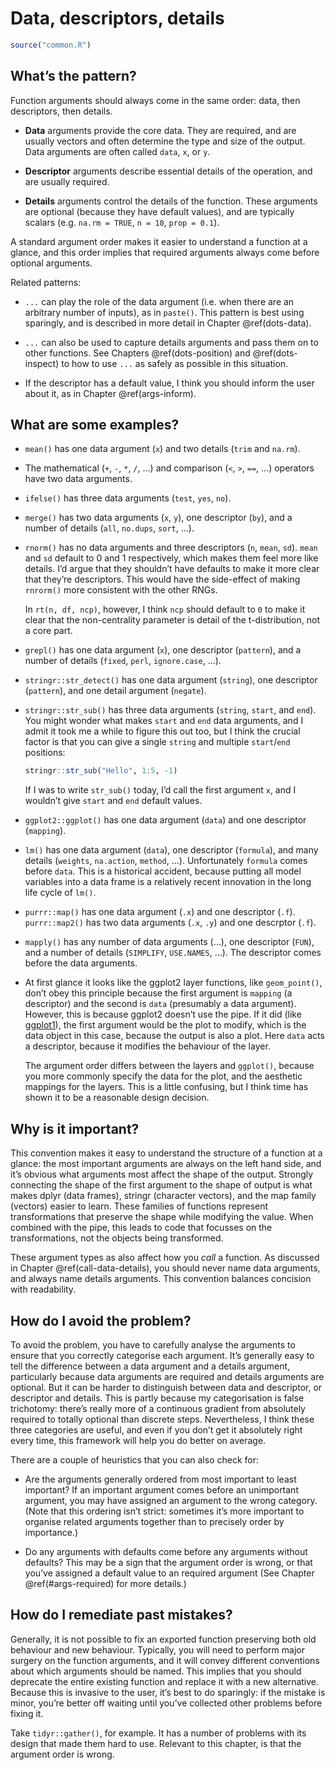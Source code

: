 # Data, descriptors, details {#args-data-details}

```r
source("common.R")
```

## What's the pattern?

Function arguments should always come in the same order: data, then descriptors, then details.

* __Data__ arguments provide the core data. They are required, and are usually
  vectors and often determine the type and size of the output. Data arguments
  are often called `data`, `x`, or `y`. 

* __Descriptor__ arguments describe essential details of the operation, and 
  are usually required.
  
* __Details__ arguments control the details of the function. These arguments
  are optional (because they have default values), and are typically scalars 
  (e.g. `na.rm = TRUE`, `n = 10`, `prop = 0.1`).

A standard argument order makes it easier to understand a function at a glance, and this order implies that required arguments always come before optional arguments.

Related patterns:

* `...` can play the role of the data argument (i.e. when there are an 
  arbitrary number of inputs), as in `paste()`. This pattern is best using
  sparingly, and is described in more detail in Chapter \@ref(dots-data). 

* `...` can also be used to capture details arguments and pass them on to 
  other functions. See Chapters \@ref(dots-position) and \@ref(dots-inspect) 
  to how to use `...` as safely as possible in this situation.

* If the descriptor has a default value, I think you should inform the user 
  about it, as in Chapter \@ref(args-inform).

## What are some examples?

*   `mean()` has one data argument (`x`) and two details (`trim` and `na.rm`).

*   The mathematical (`+`, `-`, `*`, `/`, ...) and comparison (`<`, `>`, `==`,
    ...) operators have two data arguments.

*   `ifelse()` has three data arguments (`test`, `yes`, `no`).

*   `merge()` has two data arguments (`x`, `y`), one descriptor (`by`), 
    and a number of details (`all`, `no.dups`, `sort`, ...).

*   `rnorm()` has no data arguments and three descriptors (`n`, `mean`, `sd`).
    `mean` and `sd` default to 0 and 1 respectively, which makes them feel 
    more like details. I'd argue that they shouldn't have defaults to make it 
    more clear that they're descriptors. This would have the side-effect of 
    making `rnrorm()` more consistent with the other RNGs.
    
    In `rt(n, df, ncp)`, however, I think `ncp` should default to `0` to make 
    it clear that the non-centrality parameter is detail of the t-distribution,
    not a core part.

*   `grepl()` has one data argument (`x`), one descriptor (`pattern`), and a 
    number of details (`fixed`, `perl`, `ignore.case`, ...).
    
*   `stringr::str_detect()` has one data argument (`string`), one descriptor
    (`pattern`), and one detail argument (`negate`).
    
*   `stringr::str_sub()` has three data arguments (`string`, `start`, and 
    `end`). You might wonder what makes `start` and `end` data arguments, and
    I admit it took me a while to figure this out too, but I think the
    crucial factor is that you can give a single `string` and multiple 
    `start`/`end` positions:
    
    ```r
    stringr::str_sub("Hello", 1:5, -1)
    ```
    
    If I was to write `str_sub()` today, I'd call the first argument `x`, and 
    I wouldn't give `start` and `end` default values.

*   `ggplot2::ggplot()` has one data argument (`data`) and one descriptor 
    (`mapping`). 

*   `lm()` has one data argument (`data`), one descriptor (`formula`), and
    many details (`weights`, `na.action`, `method`, ...). Unfortunately 
    `formula` comes before `data`. This is a historical accident, because 
    putting all model variables into a data frame is a relatively recent
    innovation in the long life cycle of `lm()`.

*   `purrr::map()` has one data argument (`.x`) and one descriptor (`.f`).
    `purrr::map2()` has two data arguments (`.x`, `.y`) and one descrptor 
     (`.f`).

*   `mapply()` has any number of data arguments (...), one descriptor (`FUN`),
    and a number of details (`SIMPLIFY`, `USE.NAMES`, ...). The descriptor
    comes before the data arguments.

*   At first glance it looks like the ggplot2 layer functions, like 
    `geom_point()`, don't obey this principle because the first argument is
    `mapping` (a descriptor) and the second is `data` (presumably a data 
    argument). However, this is because ggplot2 doesn't use the pipe. If it
    did (like [ggplot1](https://github.com/hadley/ggplot1)), the first 
    argument would be the plot to modify, which is the data object in this case,
    because the output is also a plot. Here `data` acts a descriptor, because
    it modifies the behaviour of the layer.
    
    The argument order differs between the layers and `ggplot()`, because you
    more commonly specify the data for the plot, and the aesthetic mappings
    for the layers. This is a little confusing, but I think time has shown it
    to be a reasonable design decision.

## Why is it important?

This convention makes it easy to understand the structure of a function at a glance: the most important arguments are always on the left hand side, and it's obvious what arguments most affect the shape of the output. Strongly connecting the shape of the first argument to the shape of output is what makes dplyr (data frames), stringr (character vectors), and the map family (vectors) easier to learn. These families of functions represent transformations that preserve the shape while modifying the value. When combined with the pipe, this leads to code that focusses on the transformations, not the objects being transformed.

These argument types as also affect how you _call_ a function. As discussed in Chapter \@ref(call-data-details), you should never name data arguments, and always name details arguments. This convention balances concision with readability.

## How do I avoid the problem?

To avoid the problem, you have to carefully analyse the arguments to ensure that you correctly categorise each argument. It's generally easy to tell the difference between a data argument and a details argument, particularly because data arguments are required and details arguments are optional. But it can be harder to distinguish between data and descriptor, or descriptor and details. This is partly because my categorisation is false trichotomy: there's really more of a continuous gradient from absolutely required to totally optional than discrete steps. Nevertheless, I think these three categories are useful, and even if you don't get it absolutely right every time, this framework will help you do better on average.

There are a couple of heuristics that you can also check for:

* Are the arguments generally ordered from most important to least important? 
  If an important argument comes before an unimportant argument, you may have 
  assigned an argument to the wrong category. (Note that this ordering isn't
  strict: sometimes it's more important to organise related arguments together
  than to precisely order by importance.)

* Do any arguments with defaults come before any arguments without defaults?
  This may be a sign that the argument order is wrong, or that you've 
  assigned a default value to an required argument (See Chapter
  \@ref(#args-required) for more details.)

## How do I remediate past mistakes?

Generally, it is not possible to fix an exported function preserving both old behaviour and new behaviour. Typically, you will need to perform major surgery on the function arguments, and it will convey different conventions about which arguments should be named. This implies that you should deprecate the entire existing function and replace it with a new alternative. Because this is invasive to the user, it's best to do sparingly: if the mistake is minor, you're better off waiting until you've collected other problems before fixing it.

Take `tidyr::gather()`, for example. It has a number of problems with its design that made them hard to use. Relevant to this chapter, is that the argument order is wrong.
